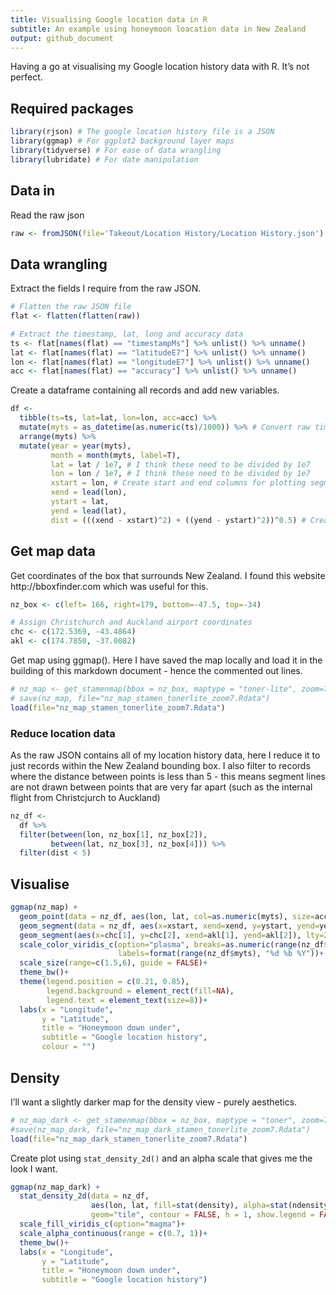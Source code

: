 ```yaml
---
title: Visualising Google location data in R
subtitle: An example using honeymoon loacation data in New Zealand
output: github_document
---
```


Having a go at visualising my Google location history data with R. It's not perfect.

## Required packages
```r
library(rjson) # The google location history file is a JSON 
library(ggmap) # For ggplot2 background layer maps
library(tidyverse) # For ease of data wrangling
library(lubridate) # For date manipulation
```

## Data in
Read the raw json
```r
raw <- fromJSON(file='Takeout/Location History/Location History.json')
```

## Data wrangling
Extract the fields I require from the raw JSON.
```r
# Flatten the raw JSON file
flat <- flatten(flatten(raw))

# Extract the timestamp, lat, long and accuracy data
ts <- flat[names(flat) == "timestampMs"] %>% unlist() %>% unname()
lat <- flat[names(flat) == "latitudeE7"] %>% unlist() %>% unname()
lon <- flat[names(flat) == "longitudeE7"] %>% unlist() %>% unname()
acc <- flat[names(flat) == "accuracy"] %>% unlist() %>% unname()
```

Create a dataframe containing all records and add new variables. 
```r
df <- 
  tibble(ts=ts, lat=lat, lon=lon, acc=acc) %>%
  mutate(myts = as_datetime(as.numeric(ts)/1000)) %>% # Convert raw timestamp to datetime
  arrange(myts) %>% 
  mutate(year = year(myts),
         month = month(myts, label=T),
         lat = lat / 1e7, # I think these need to be divided by 1e7
         lon = lon / 1e7, # I think these need to be divided by 1e7
         xstart = lon, # Create start and end columns for plotting segments later on
         xend = lead(lon), 
         ystart = lat, 
         yend = lead(lat),
         dist = (((xend - xstart)^2) + ((yend - ystart)^2))^0.5) # Create a distance column (pythagoras)
```

## Get map data
Get coordinates of the box that surrounds New Zealand. I found this website http://bboxfinder.com which was useful for this.
```r
nz_box <- c(left= 166, right=179, bottom=-47.5, top=-34)

# Assign Christchurch and Auckland airport coordinates
chc <- c(172.5369, -43.4864)
akl <- c(174.7850, -37.0082)
```

Get map using ggmap(). Here I have saved the map locally and load it in the building of this markdown document - hence the commented out lines.
```r
# nz_map <- get_stamenmap(bbox = nz_box, maptype = "toner-lite", zoom=7)
# save(nz_map, file="nz_map_stamen_tonerlite_zoom7.Rdata")
load(file="nz_map_stamen_tonerlite_zoom7.Rdata")
```

### Reduce location data
As the raw JSON contains all of my location history data, here I reduce it to just records within the New Zealand bounding box. I also filter to records where the distance between points is less than 5 - this means segment lines are not drawn between points that are very far apart (such as the internal flight from Christcjurch to Auckland)
```r
nz_df <- 
  df %>%
  filter(between(lon, nz_box[1], nz_box[2]),
         between(lat, nz_box[3], nz_box[4])) %>% 
  filter(dist < 5)
```

## Visualise
```r
ggmap(nz_map) + 
  geom_point(data = nz_df, aes(lon, lat, col=as.numeric(myts), size=acc))+
  geom_segment(data = nz_df, aes(x=xstart, xend=xend, y=ystart, yend=yend))+
  geom_segment(aes(x=chc[1], y=chc[2], xend=akl[1], yend=akl[2]), lty=2)+ # Add flight segment
  scale_color_viridis_c(option="plasma", breaks=as.numeric(range(nz_df$myts)),
                        labels=format(range(nz_df$myts), "%d %b %Y"))+
  scale_size(range=c(1.5,6), guide = FALSE)+
  theme_bw()+
  theme(legend.position = c(0.21, 0.85),
        legend.background = element_rect(fill=NA),
        legend.text = element_text(size=8))+
  labs(x = "Longitude",
       y = "Latitude",
       title = "Honeymoon down under",
       subtitle = "Google location history",
       colour = "")
```

## Density
I'll want a slightly darker map for the density view - purely aesthetics.
```r
# nz_map_dark <- get_stamenmap(bbox = nz_box, maptype = "toner", zoom=7)
#save(nz_map_dark, file="nz_map_dark_stamen_tonerlite_zoom7.Rdata")
load(file="nz_map_dark_stamen_tonerlite_zoom7.Rdata")
```

Create plot using `stat_density_2d()` and an alpha scale that gives me the look I want.
```r
ggmap(nz_map_dark) + 
  stat_density_2d(data = nz_df, 
                  aes(lon, lat, fill=stat(density), alpha=stat(ndensity)), 
                  geom="tile", contour = FALSE, h = 1, show.legend = FALSE)+
  scale_fill_viridis_c(option="magma")+
  scale_alpha_continuous(range = c(0.7, 1))+
  theme_bw()+
  labs(x = "Longitude",
       y = "Latitude",
       title = "Honeymoon down under",
       subtitle = "Google location history")
```